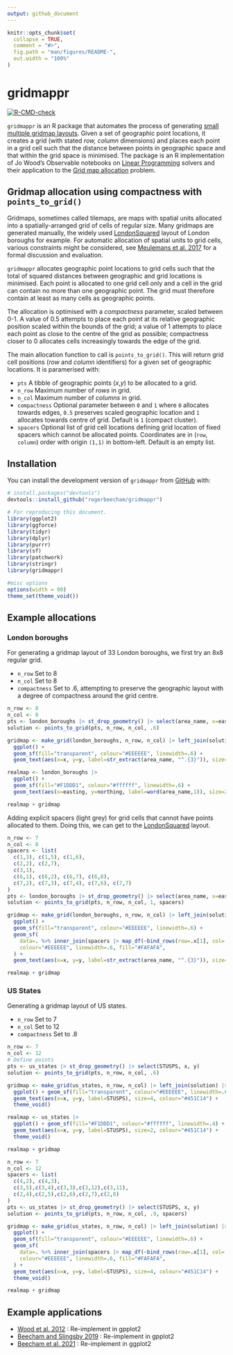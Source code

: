```yaml
---
output: github_document
---
```


```r
knitr::opts_chunk$set(
  collapse = TRUE,
  comment = "#>",
  fig.path = "man/figures/README-",
  out.width = "100%"
)
```

# gridmappr

<!-- badges: start -->
[![R-CMD-check](https://github.com/rogerbeecham/gridmappr/actions/workflows/R-CMD-check.yaml/badge.svg)](https://github.com/rogerbeecham/gridmappr/actions/workflows/R-CMD-check.yaml)
<!-- badges: end -->

`gridmappr` is an R package that automates the process of generating [small multiple gridmap layouts](https://www.gicentre.net/smwg). Given a set of geographic point locations, it creates a grid (with stated *row, column* dimensions) and places each point in a grid cell such that the distance between points in geographic space and that within the grid space is minimised. The package is an R implementation of Jo Wood's Observable notebooks on [Linear Programming](https://observablehq.com/@jwolondon/hello-linear-programming) solvers and their application to the [Grid map allocation](https://observablehq.com/@jwolondon/gridmap-allocation?collection=@jwolondon/utilities) problem.

## Gridmap allocation using compactness with `points_to_grid()` 

Gridmaps, sometimes called tilemaps, are maps with spatial units allocated into a spatially-arranged grid of cells of regular size. Many gridmaps are generated manually, the widely used [LondonSquared](https://github.com/aftertheflood/londonsquared) layout of London boroughs for example. For automatic allocation of spatial units to grid cells, various constraints might be considered, see [Meulemans et al. 2017](https://www.gicentre.net/smwg) for a formal discussion and evaluation.

`gridmappr` allocates geographic point locations to grid cells such that the total of squared distances between geographic and grid locations is minimised. Each point is allocated to one grid cell only and a cell in the grid can contain no more than one geographic point. The grid must therefore contain at least as many cells as geographic points. 

The allocation is optimised with a *compactness* parameter, scaled between 0-1. A value of 0.5 attempts to place each point at its relative geographic position scaled within the bounds of the grid; a value of 1 attempts to place each point as close to the centre of the grid as possible; compactness closer to 0 allocates cells increasingly towards the edge of the grid.

The main allocation function to call is `points_to_grid()`. This will return grid cell positions (*row* and *column* identifiers) for a given set of geographic locations. It is paramerised with:

* `pts` A tibble of geographic points (*x*,*y*) to be allocated to a grid.
* `n_row` Maximum number of *rows* in grid.
* `n_col` Maximum number of *columns* in grid.
* `compactness` Optional parameter between `0` and `1` where `0` allocates towards edges, `0.5` preserves scaled geographic location and `1` allocates towards centre of grid. Default is `1` (compact cluster).
* `spacers` Optional list of grid cell locations defining grid location of fixed spacers which cannot be allocated points. Coordinates are in (`row`, `column`) order with origin `(1,1)` in bottom-left. Default is an empty list.

## Installation

You can install the development version of `gridmappr` from [GitHub](https://github.com/) with:

``` r
# install.packages("devtools")
devtools::install_github("rogerbeecham/gridmappr")
```

``` r
# For reproducing this document.
library(ggplot2)
library(ggforce)
library(tidyr)
library(dplyr)
library(purrr)
library(sf)
library(patchwork)
library(stringr)
library(gridmappr)
```


```r
#misc options
options(width = 90)
theme_set(theme_void())
```

## Example allocations

### London boroughs

For generating a gridmap layout of 33 London boroughs, we first try an 8x8 regular grid.

* `n_row` Set to 8
* `n_col` Set to 8
* `compactness` Set to .6, attempting to preserve the geographic layout with a degree of compactness around the grid centre.

```r
n_row <- 8
n_col <- 8
pts <- london_boroughs |> st_drop_geometry() |> select(area_name, x=easting, y=northing)
solution <- points_to_grid(pts, n_row, n_col, .6)
```

``` r
gridmap <- make_grid(london_boroughs, n_row, n_col) |> left_join(solution)  |> 
  ggplot() + 
  geom_sf(fill="transparent", colour="#EEEEEE", linewidth=.6) +
  geom_text(aes(x=x, y=y, label=str_extract(area_name, "^.{3}")), size=4, colour="#451C14") 

realmap <- london_boroughs |> 
  ggplot() + 
  geom_sf(fill="#F1DDD1", colour="#ffffff", linewidth=.6) +
  geom_text(aes(x=easting, y=northing, label=word(area_name,1)), size=2, colour="#451C14")

realmap + gridmap
```


Adding explicit spacers (light grey) for grid cells that cannot have points allocated to them. Doing this, we can get to the [LondonSquared](https://github.com/aftertheflood/londonsquared) layout.


```r
n_row <- 7
n_col <- 8
spacers <- list(
  c(1,3), c(1,5), c(1,6),
  c(2,2), c(2,7),
  c(3,1), 
  c(6,1), c(6,2), c(6,7), c(6,8),
  c(7,2), c(7,3), c(7,4), c(7,6), c(7,7)
)
pts <- london_boroughs |> st_drop_geometry() |> select(area_name, x=easting, y=northing)
solution <- points_to_grid(pts, n_row, n_col, 1, spacers)
```

``` r
gridmap <- make_grid(london_boroughs, n_row, n_col) |> left_join(solution)  |> 
  ggplot() + 
  geom_sf(fill="transparent", colour="#EEEEEE", linewidth=.6) +
  geom_sf(
    data=. %>% inner_join(spacers |> map_df(~bind_rows(row=.x[1], col=.x[2]))),
    colour="#EEEEEE", linewidth=.6, fill="#FAFAFA",
  ) +
  geom_text(aes(x=x, y=y, label=str_extract(area_name, "^.{3}")), size=4, colour="#451C14")

realmap + gridmap
```

### US States

Generating a gridmap layout of US states.

* `n_row` Set to 7
* `n_col` Set to 12
* `compactness` Set to .8

```r
n_row <- 7
n_col <- 12
# Define points 
pts <- us_states |> st_drop_geometry() |> select(STUSPS, x, y)
solution <- points_to_grid(pts, n_row, n_col, .6)
```

``` r
gridmap <- make_grid(us_states, n_row, n_col) |> left_join(solution) |> 
  ggplot() + geom_sf(fill="transparent", colour="#EEEEEE", linewidth=.6) +
  geom_text(aes(x=x, y=y, label=STUSPS), size=4, colour="#451C14") +
  theme_void()

realmap <- us_states |> 
  ggplot() + geom_sf(fill="#F1DDD1", colour="#ffffff", linewidth=.4) +
  geom_text(aes(x=x, y=y, label=STUSPS), size=2, colour="#451C14") +
  theme_void()

realmap + gridmap
```


```r
n_row <- 7
n_col <- 12
spacers <- list(
  c(4,2), c(4,3),
  c(3,5),c(3,4),c(3,3),c(3,12),c(3,11),
  c(2,4),c(2,5),c(2,6),c(2,7),c(2,8)
)
pts <- us_states |> st_drop_geometry() |> select(STUSPS, x, y)
solution <- points_to_grid(pts, n_row, n_col, .9, spacers)
```

``` r
gridmap <- make_grid(us_states, n_row, n_col) |> left_join(solution) |> 
  ggplot() + 
  geom_sf(fill="transparent", colour="#EEEEEE", linewidth=.6) +
  geom_sf(
    data=. %>% inner_join(spacers |> map_df(~bind_rows(row=.x[1], col=.x[2]))),
    colour="#EEEEEE", linewidth=.6, fill="#FAFAFA",
  ) +
  geom_text(aes(x=x, y=y, label=STUSPS), size=4, colour="#451C14") +
  theme_void()

realmap + gridmap
```

## Example applications

* [Wood et al. 2012](https://www.gicentre.net/featuredpapers) : Re-implement in gpplot2
* [Beecham and Slingsby 2019](https://journals.sagepub.com/doi/10.1177/0308518X19850580) : Re-implement in gpplot2 
* [Beecham et al. 2021](https://eprints.whiterose.ac.uk/172944/) : Re-implement in ggplot2
